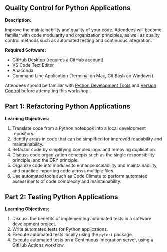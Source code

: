 
:::{.content-hidden when-format="html" when-page="index"}
# Quality Control for Python Applications
:::

**Description:**

Improve the maintainability and quality of your code. Attendees will become familiar with code modularity and organization principles, as well as quality control methods such as automated testing and continuous integration.

**Required Software:**

+ GitHub Desktop (requires a GitHub account)
+ VS Code Text Editor
+ Anaconda
+ Command Line Application (Terminal on Mac, Git Bash on Windows)

Attendees should be familiar with [Python Development Tools](https://s2t2.github.io/python-dev-tools-workshop-2024/) and [Version Control](https://s2t2.github.io/version-control-workshop-2024/) before attempting this workshop.

## Part 1: Refactoring Python Applications

**Learning Objectives:**

1. Translate code from a Python notebook into a local development repository.
2. Identify areas in code that can be simplified for improved readability and maintainability.
3. Refactor code by simplifying complex logic and removing duplication.
4. Discuss code organization concepts such as the single responsibility principle, and the DRY principle.
5. Organize code into modules to enhance scalability and maintainability, and practice importing code across multiple files.
6. Use automated tools such as Code Climate to perform automated assessments of code complexity and maintainability.

## Part 2: Testing Python Applications

**Learning Objectives:**

1. Discuss the benefits of implementing automated tests in a software development project.
2. Write automated tests for Python applications.
3. Execute automated tests locally using the `pytest` package.
4. Execute automated tests on a Continuous Integration server, using a GitHub Actions workflow.


<!--
## Agenda

Workshop Content:

+ 0:00 - Welcome and Announcements
+ 0:05 - Organizing Python Code:
  + [Refactoring](./notes/refactoring.qmd)
  + [Modules and Imports](./notes/modules-imports.qmd)
+ 0:30 - ["Codebase Cleanup" Exercise](./exercises/codebase-cleanup/exercise.qmd):
  + Practice refactoring and re-organizing Python code.
+ 0:60 - Stop

Extra Content:

+ Python Code Syntax and Style:
  + [Style Guidelines](./notes/style-guidelines.qmd)
  + [Documentation](./notes/documentation.qmd)
+ Object Oriented Programming:
  + [Object Oriented Programming](./notes/object-oriented-programming.qmd)
  + [Custom Classes](./notes/custom-classes.qmd)
+ ["Notebook Translation" Exercise](./exercises/notebook-translation/exercise.qmd):
  + Translate code from Python notebooks into a local development application.

-->
